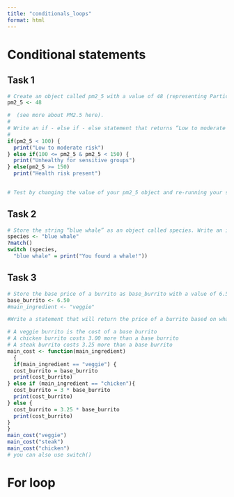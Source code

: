 ```yaml
---
title: "conditionals_loops"
format: html
---
```


# Conditional statements
## Task 1
```r

# Create an object called pm2_5 with a value of 48 (representing Particulate Matter 2.5, an indicator for air quality, in 
pm2_5 <- 48

#  (see more about PM2.5 here).
# 
# Write an if - else if - else statement that returns “Low to moderate risk” if pm2_5 (for Particulate Matter 2.5) is less than 100, “Unhealthy for sensitive groups” if PM 2.5 is 100 <= pm2_5 < 150, and “Health risk present” if PM 2.5 is >= 150.
# 
if(pm2_5 < 100) {
  print("Low to moderate risk")
} else if(100 <= pm2_5 & pm2_5 < 150) {
  print("Unhealthy for sensitive groups")
} else(pm2_5 >= 150) 
  print("Health risk present") 

 
# Test by changing the value of your pm2_5 object and re-running your statement to check.


```
## Task 2 
```r
# Store the string “blue whale” as an object called species. Write an if statement that returns “You found a whale!” if the string “whale” is detected in species, otherwise return nothing. Test by changing the species string & re-running to see output.
species <- "blue whale"
?match()
switch (species,
  "blue whale" = print("You found a whale!"))

```

## Task 3
```r
# Store the base price of a burrito as base_burrito with a value of 6.50. Store main_ingredient with a starting string of “veggie.” 
base_burrito <- 6.50 
#main_ingredient <- "veggie"

#Write a statement that will return the price of a burrito based on what a user specifies as “main_ingredient” (either “veggie”, “chicken” or “steak”) given the following:

# A veggie burrito is the cost of a base burrito
# A chicken burrito costs 3.00 more than a base burrito
# A steak burrito costs 3.25 more than a base burrito
main_cost <- function(main_ingredient)
  { 
  if(main_ingredient == "veggie") {
  cost_burrito = base_burrito 
  print(cost_burrito)
} else if (main_ingredient == "chicken"){
  cost_burrito = 3 * base_burrito
  print(cost_burrito)
} else {
  cost_burrito = 3.25 * base_burrito
  print(cost_burrito)
}
}
main_cost("veggie")
main_cost("steak")
main_cost("chicken")
# you can also use switch()
```
# For loop



